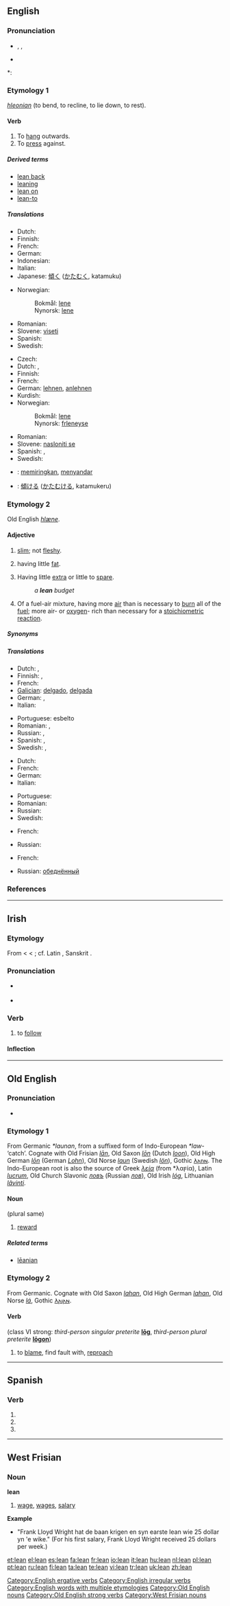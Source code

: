 {{wikipedia|dab=lean}}
==English==

===Pronunciation===
* {{enPR|lēn}}, {{IPA|/liːn/}}, {{SAMPA|/li:n/}}
* {{audio|en-us-lean.ogg|Audio (US)}}

*: {{rhymes|iːn}}

===Etymology 1===
{{etyl|ang}} ''[[hleonian]]'' (to bend, to recline, to lie down, to rest).

====Verb====
{{en-verb|leans|leaning|'''[[leant]]''' ''or'' '''[[leaned]]'''}}

# To [[hang]] outwards.
# To [[press]] against.

=====Derived terms=====
* [[lean back]]
* [[leaning]]
* [[lean on]]
* [[lean-to]]

=====Translations=====
{{trans-top|to hang outwards}}
* Dutch: {{t+|nl|leunen}}
* Finnish: {{t-|fi|kallistaa}}
* French: {{t+|fr|pencher|alt=se pencher}}
* German: {{t+|de|lehnen}}
* Indonesian: {{t+|id|sandar|alt=menyandarkan|xs=Indonesian}}
* Italian: {{t-|it|sporgersi}}
* Japanese: [[傾く]] ([[かたむく]], katamuku)
{{trans-mid}}
* Norwegian:
*: Bokmål: [[lene]]
*: Nynorsk: [[lene]]
* Romanian: {{t-|ro|inclina}}
* Slovene: [[viseti]]
* Spanish: {{t|es|declinarse}}
* Swedish: {{t+|sv|luta}}
{{trans-bottom}}

{{trans-top|to press against}}
* Czech: {{t-|cs|opřít}}
* Dutch: {{t+|nl|leunen}}, {{t+|nl|aanleunen}}
* Finnish: {{t-|fi|nojata}}
* French: {{t+|fr|presser|alt=se presser}}
* German: [[lehnen]], [[anlehnen]]
* Kurdish: {{KUchar|[[پاڵدانه‌وه‌]]}}
* Norwegian:
*: Bokmål: [[lene]]
*: Nynorsk: [[frleneyse]]
{{trans-mid}}
* Romanian: {{t-|ro|ţine}}
* Slovene: [[nasloniti se]]
* Spanish: {{t-|es|apoyarse}}, {{t-|es|arrimar}}
* Swedish: {{t+|sv|luta}}
{{trans-bottom}}

{{checktrans-top}}
* {{ttbc|Indonesian}}: [[miring|memiringkan]], [[sandar|menyandar]]
* {{ttbc|Japanese}}: [[傾ける]] ([[かたむける]], katamukeru)
{{trans-bottom}}

===Etymology 2===
Old English ''[[hlæne]]''.

====Adjective====
{{en-adj|lean|er}}

# {{context|of a person}} [[slim]]; not [[fleshy]].
# {{context|of meat}} having little [[fat]].
# Having little [[extra]] or little to [[spare]].
#: ''a '''lean''' budget''
# Of a fuel-air mixture, having more [[air]] than is necessary to [[burn]] all of the [[fuel]]; more air- or [[oxygen]]- rich than necessary for a [[stoichiometric]] [[reaction]].

=====Synonyms=====
{{ws_refer|thin|skinny}}

=====Translations=====
{{trans-top|being slim and muscular}}
* Dutch: {{t+|nl|mager}}, {{t-|nl|tenger}}
* Finnish: {{t+|fi|laiha}}, {{t-|fi|hoikka}}
* French: {{t+|fr|mince}}
* [[Galician]]: [[delgado]], [[delgada]]
* German: {{t+|de|mager}}, {{t+|de|dürr}}
* Italian: {{t+|it|magro}}
{{trans-mid}}
* Portuguese: esbelto
* Romanian: {{t-|ro|subţire}}, {{t-|ro|slab}}
* Russian: {{t+|ru|худой|sc=Cyrl}}, {{t+|ru|поджарый|sc=Cyrl}}
* Spanish: {{t+|es|delgado}}, {{t-|es|delgada}}
* Swedish: {{t+|sv|mager}}, {{t+|sv|smal}}
{{trans-bottom}}

{{trans-top|of meat, having little fat}}
* Dutch: {{t+|nl|mager}}
* French: {{t+|fr|maigre}}
* German: {{t+|de|mager}}
* Italian: {{t+|it|magro}}
{{trans-mid}}
* Portuguese: {{t+|pt|magro}}
* Romanian: {{t-|ro|slab}}
* Russian: {{t+|ru|постный|sc=Cyrl}}
* Swedish: {{t+|sv|mager}}
{{trans-bottom}}

{{trans-top|having little extra or little to spare}}
* French: {{t+|fr|serré}}
{{trans-mid}}
* Russian: {{t+|ru|бедный|sc=Cyrl}}
{{trans-bottom}}

{{trans-top|having more air than necessary to burn all the fuel}}
* French: {{t+|fr|pauvre}}
{{trans-mid}}
* Russian: [[обеднённый]]
{{trans-bottom}}

===References===
{{R:Century 1911}}
{{R:Webster 1913}}

[[Category:English ergative verbs]]
[[Category:English irregular verbs]]
[[Category:English words with multiple etymologies]]

----

==Irish==

===Etymology===
From {{etyl|sga|ga}} {{term|lenaid||stays, sticks (to), follows}} < {{proto|Celtic|''linā-''|stick|lang=ga}} < {{proto|Indo-European|''(s)lei-''|slimy|lang=ga}}; cf. Latin {{term|lino|linō|anoint}}, Sanskrit {{term|लिनाति||sticks, stays|tr=lināti|sc=Deva}}.

===Pronunciation===
* {{a|Munster}} {{IPA|lang=ga|[lʲan̪ˠ]}}
* {{a|Connacht|Ulster}} {{IPA|lang=ga|[l̠ʲanˠ]|[l̠ʲan̪ˠ]}}

===Verb===
{{ga-verb}}

# to [[follow]]

====Inflection====
{{ga-verb-conj-1a|l|ea|n|broad|vn=leanúint}}

----

==Old English==

===Pronunciation===
* {{IPA|/ˈlæːɑn/|lang=ang}}

===Etymology 1===
From Germanic ''*launan'', from a suffixed form of Indo-European ''*law-'' ‘catch’. Cognate with Old Frisian ''[[lan|lān]]'', Old Saxon ''[[lon|lōn]]'' (Dutch ''[[loon#Dutch|loon]]''), Old High German ''[[lon|lōn]]'' (German ''[[Lohn]]''), Old Norse ''[[laun]]'' (Swedish ''[[lön]]''), Gothic [[𐌻𐌰𐌿𐌽]]. The Indo-European root is also the source of Greek ''[[λεία]]'' (from *λαϝία), Latin ''[[lucrum]]'', Old Church Slavonic ''[[ловъ]]'' (Russian ''[[лов]]''), Old Irish ''[[lóg]]'', Lithuanian ''[[lãvinti]]''.

====Noun====
{{Latinx|'''lēan'''}} {{n}} (plural same)

# [[reward]]

=====Related terms=====
* [[leanian|lēanian]]

===Etymology 2===
From Germanic.  Cognate with Old Saxon ''[[lahan]]'', Old High German ''[[lahan]]'', Old Norse ''[[lá]]'', Gothic [[𐌻𐌰𐌹𐌰𐌽]].

====Verb====
{{Latinx|'''lēan'''}} (class VI strong: ''third-person singular preterite'' '''[[log#Old English|lōg]]''', ''third-person plural preterite'' '''[[logon|lōgon]]''')

# {{transitive}} to [[blame]], find fault with, [[reproach]]

[[Category:Old English nouns]]
[[Category:Old English strong verbs]]

----

==Spanish==

===Verb===
{{es-verb-form|leer}}

# {{es-verb form of|ending=er|mood=imperative|pers=2|formal=yes|number=plural|[[leer]]}}
# {{es-verb form of|ending=er|mood=subjunctive|tense=present|pers=2|formal=yes|number=plural|[[leer]]}}
# {{es-verb form of|ending=er|mood=subjunctive|tense=present|pers=3|number=plural|[[leer]]}}

----

==West Frisian==

===Noun===
'''lean''' {{c}}

# [[wage]], [[wages]], [[salary]]

'''Example'''
* "Frank Lloyd Wright hat de baan krigen en syn earste lean wie 25 dollar yn 'e wike." (For his first salary, Frank Lloyd Wright received 25 dollars per week.)

[[Category:West Frisian nouns]]

[[et:lean]]
[[el:lean]]
[[es:lean]]
[[fa:lean]]
[[fr:lean]]
[[io:lean]]
[[it:lean]]
[[hu:lean]]
[[nl:lean]]
[[pl:lean]]
[[pt:lean]]
[[ru:lean]]
[[fi:lean]]
[[ta:lean]]
[[te:lean]]
[[vi:lean]]
[[tr:lean]]
[[uk:lean]]
[[zh:lean]]